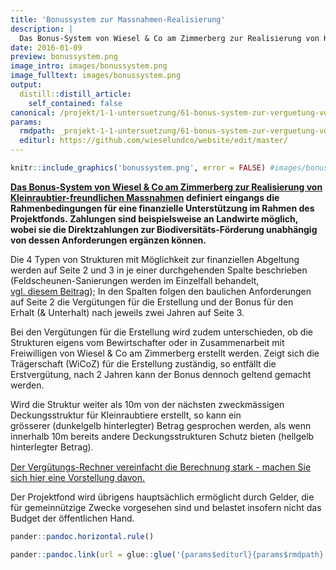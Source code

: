 ```yaml
---
title: 'Bonussystem zur Massnahmen-Realisierung'
description: |
  Das Bonus-System von Wiesel & Co am Zimmerberg zur Realisierung von Kleinraubtier-freundlichen Massnahmen definiert eingangs die Rahmenbedingungen für eine finanzielle Unterstützung im Rahmen des Projektfonds.  Zahlungen sind beispielsweise an Landwirte möglich, wobei sie die Direktzahlungen zur Biodiversitäts-Förderung unabhängig von dessen Anforderungen ergänzen können.
date: 2016-01-09
preview: bonussystem.png
image_intro: images/bonussystem.png
image_fulltext: images/bonussystem.png
output:
  distill::distill_article:
    self_contained: false
canonical: /projekt/1-1-untersuetzung/61-bonus-system-zur-verguetung-von-massnahmen
params:
  rmdpath: _projekt-1-1-untersuetzung/61-bonus-system-zur-verguetung-von-massn/61-bonus-system-zur-verguetung-von-massn.Rmd
  editurl: https://github.com/wieselundco/website/edit/master/
---
```



```r
knitr::include_graphics('bonussystem.png', error = FALSE) #images/bonussystem.png
```

**[Das Bonus-System von Wiesel & Co am Zimmerberg zur Realisierung von
Kleinraubtier-freundlichen
Massnahmen](images/dokumente/Bonussystem_WiCoZ.pdf) definiert
eingangs die Rahmenbedingungen für eine finanzielle Unterstützung im
Rahmen des Projektfonds. Zahlungen sind beispielsweise an Landwirte
möglich, wobei sie die Direktzahlungen zur Biodiversitäts-Förderung
unabhängig von dessen Anforderungen ergänzen können.**

Die 4 Typen von Strukturen mit Möglichkeit zur finanziellen Abgeltung
werden auf Seite 2 und 3 in je einer durchgehenden Spalte beschrieben
(Feldscheunen-Sanierungen werden im Einzelfall behandelt,
[vgl. diesem Beitrag](http://wieselundco.ch/projekt/massnahmen/62-wir-unterstuetzen-die-instanstellung-von-feldscheunen));
In den Spalten folgen den baulichen Anforderungen auf Seite 2 die
Vergütungen für die Erstellung und der Bonus für den Erhalt (&
Unterhalt) nach jeweils zwei Jahren auf Seite 3.

Bei den Vergütungen für die Erstellung wird zudem unterschieden, ob die
Strukturen eigens vom Bewirtschafter oder in Zusammenarbeit mit
Freiwilligen von Wiesel & Co am Zimmerberg erstellt werden. Zeigt sich
die Trägerschaft (WiCoZ) für die Erstellung zuständig, so entfällt die
Erstvergütung, nach 2 Jahren kann der Bonus dennoch geltend gemacht
werden.

Wird die Struktur weiter als 10m von der nächsten zweckmässigen
Deckungsstruktur für Kleinraubtiere erstellt, so kann ein
grösserer (dunkelgelb hinterlegter) Betrag gesprochen werden, als wenn
innerhalb 10m bereits andere Deckungsstrukturen Schutz bieten (hellgelb
hinterlegter Betrag)<span
style="font-size: 12.16px; line-height: 1.3em;">.</span>

[Der Vergütungs-Rechner vereinfacht die Berechnung stark - machen Sie
sich hier eine Vorstellung
davon.](images/dokumente/Verguetungs-Rechner_web.xlsx) 

Der Projektfond wird übrigens hauptsächlich ermöglicht durch Gelder, die
für gemeinnützige Zwecke vorgesehen sind und belastet insofern nicht das
Budget der öffentlichen Hand.

```r
pander::pandoc.horizontal.rule()

pander::pandoc.link(url = glue::glue('{params$editurl}{params$rmdpath}'),text = 'Artikel bearbeiten')
```

<!--http://wieselundco.ch/projekt/1-1-untersuetzung/61-bonus-system-zur-verguetung-von-massnahmen-->

